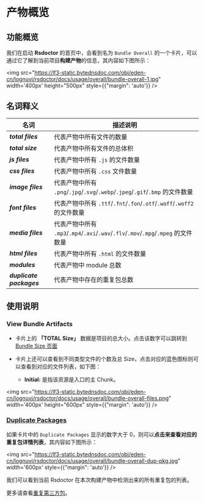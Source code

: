 # 产物概览

## 功能概览

我们在启动 **Rsdoctor** 的首页中，会看到名为 `Bundle Overall` 的一个卡片，可以通过它了解到当前项目**构建产物**的信息，其内容如下图所示：

<img src="https://lf3-static.bytednsdoc.com/obj/eden-cn/lognuvj/rsdoctor/docs/usage/overall/bundle-overall-1.jpg" width='400px' height="500px" style={{"margin": 'auto'}} />

## 名词释义

| 名词                             | 描述说明                                                                           |
| -------------------------------- | ---------------------------------------------------------------------------------- |
| <b><i>total files</i></b>        | 代表产物中所有文件的数量                                                           |
| <b><i>total size</i></b>         | 代表产物中所有文件的总体积                                                         |
| <b><i>js files</i></b>           | 代表产物中所有 `.js` 的文件数量                                                    |
| <b><i>css files</i></b>          | 代表产物中所有 `.css` 文件数量                                                     |
| <b><i>image files</i></b>        | 代表产物中所有 `.png`/`.jpg`/`.svg`/`.webp`/`.jpeg`/`.gif`/`.bmp` 的文件数量       |
| <b><i>font files</i></b>         | 代表产物中所有 `.ttf`/`.fnt`/`.fon`/`.otf`/`.woff`/`.woff2` 的文件数量                              |
| <b><i>media files</i></b>        | 代表产物中所有 `.mp3`/`.mp4`/`.avi`/`.wav`/`.flv`/`.mov`/`.mpg`/`.mpeg` 的文件数量 |
| <b><i>html files</i></b>         | 代表产物中所有 `.html` 的文件数量                                                  |
| <b><i>modules</i></b>            | 代表产物中 module 总数                                                             |
| <b><i>duplicate packages</i></b> | 代表产物中存在的重复包总数                                                         |

## 使用说明

### View Bundle Artifacts

- 卡片上的 **「TOTAL Size」** 数据是项目的总大小。点击该数字可以跳转到 [Bundle Size 页面](./bundle-size.mdx)

- 卡片上还可以查看到不同类型文件的个数及总 Size，点击对应的蓝色图标则可以查看到对应的文件列表，如下图：
  - **Initial:** 是指该资源是入口的主 Chunk。

<img src="https://lf3-static.bytednsdoc.com/obj/eden-cn/lognuvj/rsdoctor/docs/usage/overall/bundle-overall-files.png" width='400px' height="600px" style={{"margin": 'auto'}}  />



### [Duplicate Packages](../../blog/topic/duplicate-pkg-problem.mdx)

如果卡片中的 `Duplicate Packages` 显示的数字大于 0，则可以**点击来查看对应的重复包详情列表**，其内容如下图所示：

<img src="https://lf3-static.bytednsdoc.com/obj/eden-cn/lognuvj/rsdoctor/docs/usage/overall/bundle-overall-dup-pkg.jpg" width='600px' style={{"margin": 'auto'}} />

我们可以看到当前 Rsdoctor 在本次构建产物中检测出来的所有重复包的列表。

更多请查看[重复第三方包](/guide/usage/bundle-alerts)。
